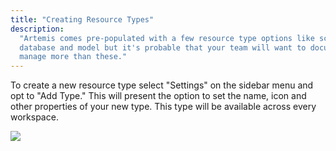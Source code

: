 ```yaml
---
title: "Creating Resource Types"
description:
  "Artemis comes pre-populated with a few resource type options like script,
  database and model but it's probable that your team will want to document and
  manage more than these."
---
```


To create a new resource type select "Settings" on the sidebar menu and opt to
"Add Type." This will present the option to set the name, icon and other
properties of your new type. This type will be available across every workspace.

![](/images/adding-new-type.png)
